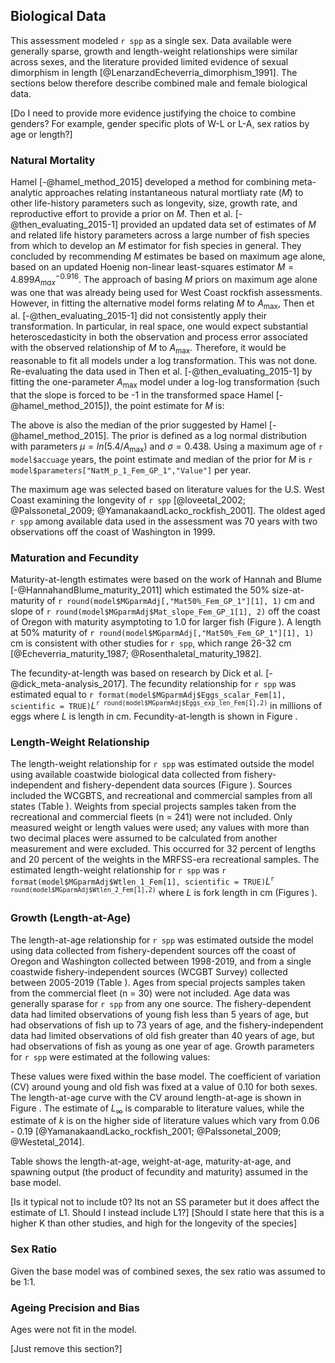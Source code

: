 ## Biological Data

This assessment modeled `r spp` as a single sex. Data available were generally sparse, growth and length-weight relationships were similar across sexes, and the literature provided limited evidence of sexual dimorphism in length [@LenarzandEcheverria_dimorphism_1991]. The sections below therefore describe combined male and female biological data. 

[Do I need to provide more evidence justifying the choice to combine genders? For example, gender specific plots of W-L or L-A, sex ratios by age or length?]

### Natural Mortality

Hamel [-@hamel_method_2015] developed a method for combining meta-analytic approaches relating instantaneous natural mortliaty rate ($M$) to other life-history parameters such as longevity, size, growth rate, and reproductive effort to provide a prior on $M$. Then et al. [-@then_evaluating_2015-1] provided an updated data set of estimates of $M$ and related life history parameters across a large number of fish species from which to develop an $M$ estimator for fish species in general. They concluded by recommending $M$ estimates be based on maximum age alone, based on an updated Hoenig non-linear least-squares estimator $M=4.899A^{-0.916}_{max}$. The approach of basing $M$ priors on maximum age alone was one that was already being used for West Coast rockfish assessments. However, in fitting the alternative model forms relating $M$ to $A_{\text{max}}$, Then et al. [-@then_evaluating_2015-1] did not consistently apply their transformation. In particular, in real space, one would expect substantial heteroscedasticity in both the observation and process error associated with the observed relationship of $M$ to $A_{\text{max}}$. Therefore, it would be reasonable to fit all models under a log transformation. This was not done. Re-evaluating the data used in Then et al. [-@then_evaluating_2015-1] by fitting the one-parameter $A_{\text{max}}$ model under a log-log transformation (such that the slope is forced to be -1 in the transformed space Hamel [-@hamel_method_2015]), the point estimate for $M$ is:

\begin{centering}

$M=\frac{5.4}{A_{\text{max}}}$

\end{centering}

The above is also the median of the prior suggested by Hamel [-@hamel_method_2015]. The prior is defined as a log normal distribution with parameters $\mu = ln(5.4/A_{\text{max}})$ and $\sigma = 0.438$. Using a maximum age of `r model$accuage` years, the point estimate and median of the prior for $M$ is `r model$parameters["NatM_p_1_Fem_GP_1","Value"]` per year.

The maximum age was selected based on literature values for the U.S. West Coast examining the longevity of `r spp` [@loveetal_2002; @Palssonetal_2009; @YamanakaandLacko_rockfish_2001]. The oldest aged `r spp` among available data used in the assessment was 70 years with two observations off the coast of Washington in 1999.   


### Maturation and Fecundity
Maturity-at-length estimates were based on the work of Hannah and Blume [-@HannahandBlume_maturity_2011] which estimated the 50% size-at-maturity of `r round(model$MGparmAdj[,"Mat50%_Fem_GP_1"][1], 1)` cm and slope of `r round(model$MGparmAdj$Mat_slope_Fem_GP_1[1], 2)` off the coast of Oregon with maturity asymptoting to 1.0 for larger fish (Figure \ref{fig:maturity}). A length at 50% maturity of `r round(model$MGparmAdj[,"Mat50%_Fem_GP_1"][1], 1)` cm is consistent with other studies for `r spp`, which range 26-32 cm [@Echeverria_maturity_1987; @Rosenthaletal_maturity_1982].  

The fecundity-at-length was based on research by Dick et al. [-@dick_meta-analysis_2017]. The fecundity relationship for `r spp` was estimated equal to `r format(model$MGparmAdj$Eggs_scalar_Fem[1], scientific = TRUE)`$L$^`r round(model$MGparmAdj$Eggs_exp_len_Fem[1],2)`^ in millions of eggs where $L$ is length in cm. Fecundity-at-length is shown in Figure \ref{fig:fecundity}.


### Length-Weight Relationship
The length-weight relationship for `r spp` was estimated outside the model using available coastwide biological data collected from fishery-independent and fishery-dependent data sources (Figure \ref{fig:len-weight-survey}). Sources included the WCGBTS, and recreational and commercial samples from all states (Table \ref{tab:len-at-weight-samps}). Weights from special projects samples taken from the recreational and commercial fleets (n = 241) were not included. Only measured weight or length values were used; any values with more than two decimal places were assumed to be calculated from another measurement and were excluded. This occurred for 32 percent of lengths and 20 percent of the weights in the MRFSS-era recreational samples. The estimated length-weight relationship for `r spp` was `r format(model$MGparmAdj$Wtlen_1_Fem[1], scientific = TRUE)`$L$^`r round(model$MGparmAdj$Wtlen_2_Fem[1],2)`^ where $L$ is fork length in cm (Figures \ref{fig:len-weight}).


### Growth (Length-at-Age)
The length-at-age relationship for `r spp` was estimated outside the model using data collected from fishery-dependent sources off the coast of Oregon and Washington collected between 1998-2019, and from a single coastwide fishery-independent sources (WCGBT Survey) collected between 2005-2019 (Table \ref{tab:len-at-age-samps}). Ages from special projects samples taken from the commercial fleet (n = 30) were not included. Age data was generally sparase for `r spp` from any one source. The fishery-dependent data had limited observations of young fish less than 5 years of age, but had observations of fish up to 73 years of age, and the fishery-independent data had limited observations of old fish greater than 40 years of age, but had observations of fish as young as one year of age. Growth parameters for `r spp` were estimated at the following values:

\begin{centering}

$L_{\infty}$ = `r round(model$MGparmAdj$L_at_Amax_Fem_GP_1[1], 2)` cm; $k$ = `r round(model$MGparmAdj$VonBert_K_Fem_GP_1[1], 3)`; $t0$ = -0.067 cm  

\end{centering}

These values were fixed within the base model. The coefficient of variation (CV) around young and old fish was fixed at a value of 0.10 for both sexes. The length-at-age curve with the CV around length-at-age is shown in Figure \ref{fig:len-age-ss}. The estimate of $L_{\infty}$ is comparable to literature values, while the estimate of $k$ is on the higher side of literature values which vary from 0.06 - 0.19 [@YamanakaandLacko_rockfish_2001; @Palssonetal_2009; @Westetal_2014].

Table \ref{tab:growth-tab} shows the length-at-age, weight-at-age, maturity-at-age, and spawning output (the product of fecundity and maturity) assumed in the base model.

[Is it typical not to include t0? Its not an SS parameter but it does affect the estimate of L1. Should I instead include L1?]
[Should I state here that this is a higher K than other studies, and high for the longevity of the species]


### Sex Ratio
Given the base model was of combined sexes, the sex ratio was assumed to be 1:1.

  
### Ageing Precision and Bias
Ages were not fit in the model. 

[Just remove this section?]